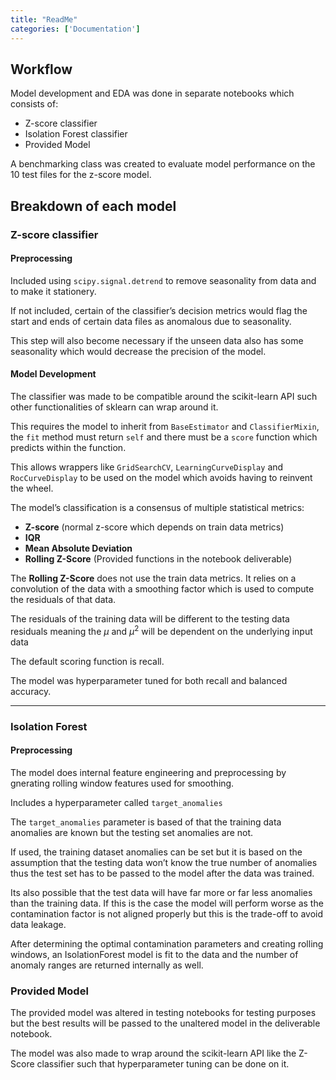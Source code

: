 ```yaml
---
title: "ReadMe"
categories: ['Documentation']
---
```


## Workflow

Model development and EDA was done in separate notebooks which consists of:

- Z-score classifier
- Isolation Forest classifier
- Provided Model

A benchmarking class was created to evaluate model performance on the 10 test 
files for the z-score model.

## Breakdown of each model

### Z-score classifier

#### Preprocessing

Included using `scipy.signal.detrend` to remove seasonality from data and to make
it stationery.

If not included, certain of the classifier's decision metrics would flag the 
start and ends of certain data files as anomalous due to seasonality.

This step will also become necessary if the unseen data also has some seasonality
which would decrease the precision of the model.

#### Model Development

The classifier was made to be compatible around the scikit-learn API such other 
functionalities of sklearn can wrap around it.

This requires the model to inherit from `BaseEstimator` and `ClassifierMixin`,
the `fit` method must return `self` and there must be a `score` function which
predicts within the function.

This allows wrappers like `GridSearchCV`, `LearningCurveDisplay` and `RocCurveDisplay`
to be used on the model which avoids having to reinvent the wheel.

The model's classification is a consensus of multiple statistical metrics:

- **Z-score** (normal z-score which depends on train data metrics)
- **IQR**
- **Mean Absolute Deviation** 
- **Rolling Z-Score** (Provided functions in the notebook deliverable)

::: {.callout-important}
The **Rolling Z-Score** does not use the train data metrics. It relies on a 
convolution of the data with a smoothing factor which is used to compute the 
residuals of that data. 

The residuals of the training data will be different to the testing data residuals
meaning the $\mu$ and $\mu^2$ will be dependent on the underlying input data 
:::

The default scoring function is recall.

The model was hyperparameter tuned for both recall and balanced accuracy.

---

### Isolation Forest

#### Preprocessing

The model does internal feature engineering and preprocessing by gnerating 
rolling window features used for smoothing. 

Includes a hyperparameter called `target_anomalies`

::: {.callout-warning}
The `target_anomalies` parameter is based of that the training data anomalies 
are known but the testing set anomalies are not. 

If used, the training dataset anomalies can be set but it is based on the assumption
that the testing data won't know the true number of anomalies thus the test set
has to be passed to the model after the data was trained.

Its also possible that the test data will have far more or far less anomalies than
the training data. If this is the case the model will perform worse as the 
contamination factor is not aligned properly but this is the trade-off to avoid
data leakage.
:::

After determining the optimal contamination parameters and creating rolling windows,
an IsolationForest model is fit to the data and the number of anomaly ranges are
returned internally as well.

### Provided Model

The provided model was altered in testing notebooks for testing purposes but the
best results will be passed to the unaltered model in the deliverable notebook.

The model was also made to wrap around the scikit-learn API like the Z-Score
classifier such that hyperparameter tuning can be done on it.
